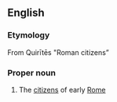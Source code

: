 {{also|quirites}}

==English==

===Etymology===
From {{etyl|la|en}} Quirītēs "Roman citizens”

===Proper noun===
{{wikipedia}}
{{en-proper noun}}

# The [[citizen]]s of early [[Rome]]